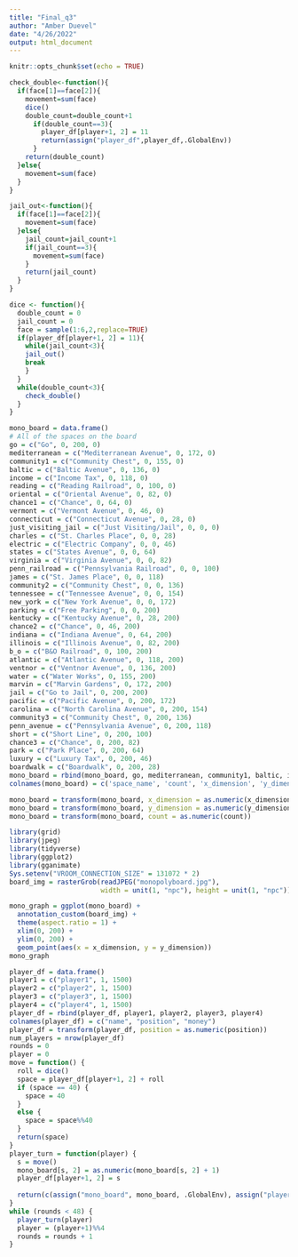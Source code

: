 ---
title: "Final_q3"
author: "Amber Duevel"
date: "4/26/2022"
output: html_document
---

```{r setup, include=FALSE}
knitr::opts_chunk$set(echo = TRUE)
```
```{r dice}

check_double<-function(){
  if(face[1]==face[2]){
    movement=sum(face)
    dice()
    double_count=double_count+1
      if(double_count==3){
        player_df[player+1, 2] = 11
        return(assign("player_df",player_df,.GlobalEnv))
      }
    return(double_count)
  }else{
    movement=sum(face)
  }
}

jail_out<-function(){
  if(face[1]==face[2]){
    movement=sum(face)
  }else{
    jail_count=jail_count+1
    if(jail_count==3){
      movement=sum(face)
    }
    return(jail_count)
  }
}

dice <- function(){
  double_count = 0
  jail_count = 0
  face = sample(1:6,2,replace=TRUE)
  if(player_df[player+1, 2] = 11){
    while(jail_count<3){
    jail_out()
    break
    }
  }
  while(double_count<3){
    check_double()
  }
}
```
```{r board}
mono_board = data.frame()
# All of the spaces on the board
go = c("Go", 0, 200, 0)
mediterranean = c("Mediterranean Avenue", 0, 172, 0)
community1 = c("Community Chest", 0, 155, 0)
baltic = c("Baltic Avenue", 0, 136, 0)
income = c("Income Tax", 0, 118, 0)
reading = c("Reading Railroad", 0, 100, 0)
oriental = c("Oriental Avenue", 0, 82, 0)
chance1 = c("Chance", 0, 64, 0)
vermont = c("Vermont Avenue", 0, 46, 0)
connecticut = c("Connecticut Avenue", 0, 28, 0)
just_visiting_jail = c("Just Visiting/Jail", 0, 0, 0)
charles = c("St. Charles Place", 0, 0, 28)
electric = c("Electric Company", 0, 0, 46)
states = c("States Avenue", 0, 0, 64)
virginia = c("Virginia Avenue", 0, 0, 82)
penn_railroad = c("Pennsylvania Railroad", 0, 0, 100)
james = c("St. James Place", 0, 0, 118)
community2 = c("Community Chest", 0, 0, 136)
tennessee = c("Tennessee Avenue", 0, 0, 154)
new_york = c("New York Avenue", 0, 0, 172)
parking = c("Free Parking", 0, 0, 200)
kentucky = c("Kentucky Avenue", 0, 28, 200)
chance2 = c("Chance", 0, 46, 200)
indiana = c("Indiana Avenue", 0, 64, 200)
illinois = c("Illinois Avenue", 0, 82, 200)
b_o = c("B&O Railroad", 0, 100, 200)
atlantic = c("Atlantic Avenue", 0, 118, 200)
ventnor = c("Ventnor Avenue", 0, 136, 200)
water = c("Water Works", 0, 155, 200)
marvin = c("Marvin Gardens", 0, 172, 200)
jail = c("Go to Jail", 0, 200, 200)
pacific = c("Pacific Avenue", 0, 200, 172)
carolina = c("North Carolina Avenue", 0, 200, 154)
community3 = c("Community Chest", 0, 200, 136)
penn_avenue = c("Pennsylvania Avenue", 0, 200, 118)
short = c("Short Line", 0, 200, 100)
chance3 = c("Chance", 0, 200, 82)
park = c("Park Place", 0, 200, 64)
luxury = c("Luxury Tax", 0, 200, 46)
boardwalk = c("Boardwalk", 0, 200, 28)
mono_board = rbind(mono_board, go, mediterranean, community1, baltic, income, reading, oriental, chance1, vermont, connecticut, just_visiting_jail, charles, electric, states, virginia, penn_railroad, james, community2, tennessee, new_york, parking, kentucky, chance2, indiana, illinois, b_o, atlantic, ventnor, water, marvin, jail, pacific, carolina, community3, penn_avenue, short, chance3, park, luxury, boardwalk)
colnames(mono_board) = c('space_name', 'count', 'x_dimension', 'y_dimension')
```

```{r}
mono_board = transform(mono_board, x_dimension = as.numeric(x_dimension))
mono_board = transform(mono_board, y_dimension = as.numeric(y_dimension))
mono_board = transform(mono_board, count = as.numeric(count))
```

```{r image}
library(grid)
library(jpeg)
library(tidyverse)
library(ggplot2)
library(gganimate)
Sys.setenv("VROOM_CONNECTION_SIZE" = 131072 * 2)
board_img = rasterGrob(readJPEG("monopolyboard.jpg"), 
                       width = unit(1, "npc"), height = unit(1, "npc"))
```

```{r plot}
mono_graph = ggplot(mono_board) +
  annotation_custom(board_img) +
  theme(aspect.ratio = 1) +
  xlim(0, 200) +
  ylim(0, 200) +
  geom_point(aes(x = x_dimension, y = y_dimension))
mono_graph
```

```{r turn}
player_df = data.frame()
player1 = c("player1", 1, 1500)
player2 = c("player2", 1, 1500)
player3 = c("player3", 1, 1500)
player4 = c("player4", 1, 1500)
player_df = rbind(player_df, player1, player2, player3, player4)
colnames(player_df) = c("name", "position", "money")
player_df = transform(player_df, position = as.numeric(position))
num_players = nrow(player_df)
rounds = 0
player = 0
move = function() {
  roll = dice()
  space = player_df[player+1, 2] + roll
  if (space == 40) {
    space = 40
  }
  else {
    space = space%%40
  }
  return(space)
}
player_turn = function(player) {
  s = move()
  mono_board[s, 2] = as.numeric(mono_board[s, 2] + 1)
  player_df[player+1, 2] = s
  
  return(c(assign("mono_board", mono_board, .GlobalEnv), assign("player_df", player_df, .GlobalEnv)))
}
while (rounds < 48) {
  player_turn(player)
  player = (player+1)%%4
  rounds = rounds + 1
}
```
